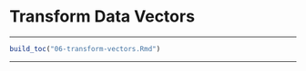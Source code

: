 
# Transform Data Vectors

***

```r
build_toc("06-transform-vectors.Rmd")
```

***

<!--
## Apply a function to each element of a list

You want to

#### Solution {-}

#### Discussion {-}
-->